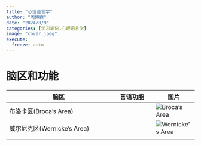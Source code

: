 ```yaml
---
title: "心理语言学"
author: "周博霖"
date: "2024/8/9"
categories: [学习笔记,心理语言学]
image: "cover.jpeg"
execute:
  freeze: auto
---
```


# 脑区和功能

| 脑区                        | 言语功能 | 图片                                      |
|----------------------------------------|----------------|----------------|
| 布洛卡区(Broca's Area)      |          | ![Broca's Area](Broca's%20Area.jpg)       |
| 威尔尼克区(Wernicke's Area) |          | ![Wernicke's Area](Wernicke's%20Area.jpg) |
|                             |          |                                           |
